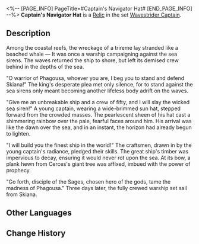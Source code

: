 <%-- [PAGE_INFO]
PageTitle=#Captain's Navigator Hat#
[END_PAGE_INFO] --%>
{{Relic Infobox
|id        = 61261
|image     = Item Captain's Navigator Hat.png{{subst:void|<!--$UPLOAD:<<SpriteOutput/RelicFigures/IconRelic_126_1.png>-<Item Captain's Navigator Hat.png>-<Relic Icons>>-->}}
|set       = Wavestrider Captain
|piece     = Head
|mentions  = 
}}
{{Description|A wide-brimmed sun hat with a pearlescent sheen. Sailors racing across the seas use it to shield themselves from Aquila's scorching sun.}}
'''Captain's Navigator Hat''' is a [[Relic]] in the set [[Wavestrider Captain]].

==Description==
Among the coastal reefs, the wreckage of a trireme lay stranded like a beached whale &mdash; It was once a warship campaigning against the sea sirens. The waves returned the ship to shore, but left its demised crew behind in the depths of the sea.

"O warrior of Phagousa, whoever you are, I beg you to stand and defend Skiana!" The king's desperate plea met only silence, for to stand against the sea sirens only meant becoming another lifeless body adrift on the waves.

"Give me an unbreakable ship and a crew of fifty, and I will slay the wicked sea siren!" A young captain, wearing a wide-brimmed sun hat, stepped forward from the crowded masses. The pearlescent sheen of his hat cast a shimmering rainbow over the pale, fearful faces around him. His arrival was like the dawn over the sea, and in an instant, the horizon had already begun to lighten.

"I will build you the finest ship in the world!" The craftsmen, drawn in by the young captain's radiance, pledged their skills. The great ship's timber was impervious to decay, ensuring it would never rot upon the sea. At its bow, a plank hewn from Cerces's giant tree was affixed, imbued with the power of prophecy.

"Go forth, disciple of the Sages, chosen hero of the gods, tame the madness of Phagousa." Three days later, the fully crewed warship set sail from Skiana.

==Other Languages==
{{Other Languages
|en   = Captain's Navigator Hat
|zhs  = 船长的领航笠帽
|zht  = 船長的領航笠帽
|ja   = {{Rubi|船長|せんちょう}}の{{Rubi|羅針|らしん}}ハット
|ko   = 선장의 항해 모자
|es   = Sombrero de navegante del capitán
|fr   = Chapeau de navigation du capitaine
|ru   = Бамбуковая шляпа капитана
|th   = Captain's Navigator Hat
|vi   = Mũ Dẫn Đường Của Thuyền Trưởng
|de   = Navigatorhut des Kapitäns
|id   = Captain's Navigator Hat
|pt   = Chapéu de Navegador do Capitão
}}

==Change History==
{{Change History|3.3}}